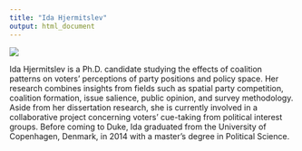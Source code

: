 ```yaml
---
title: "Ida Hjermitslev"
output: html_document
---
```


<span class="profile">
![](Ida-small.jpg)
</span>

Ida Hjermitslev is a Ph.D. candidate studying the effects of coalition patterns on voters’ perceptions of party positions and policy space. Her research combines insights from fields such as spatial party competition, coalition formation, issue salience, public opinion, and survey methodology. Aside from her dissertation research, she is currently involved in a collaborative project concerning voters’ cue-taking from political interest groups. Before coming to Duke, Ida graduated from the University of Copenhagen, Denmark, in 2014 with a master’s degree in Political Science.
